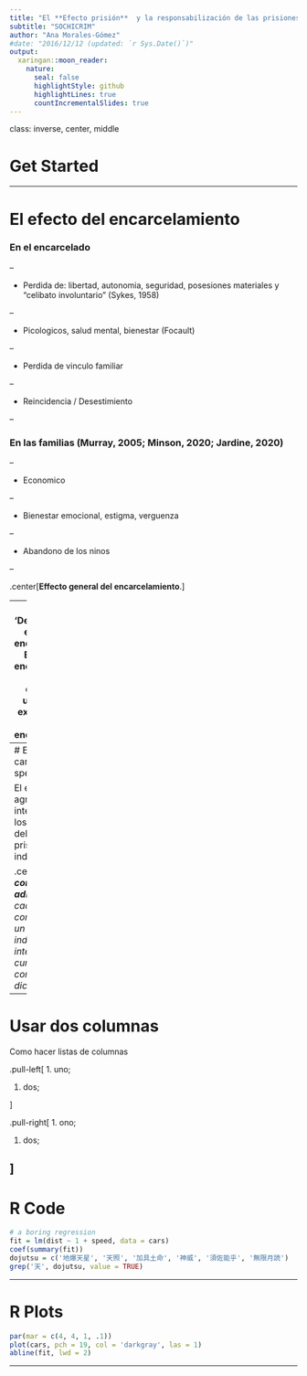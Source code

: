 ```yaml
---
title: "El **Efecto prisión**  y la responsabilización de las prisiones"
subtitle: "SOCHICRIM"
author: "Ana Morales-Gómez"
#date: "2016/12/12 (updated: `r Sys.Date()`)"
output:
  xaringan::moon_reader:
    nature:
      seal: false
      highlightStyle: github
      highlightLines: true
      countIncrementalSlides: true
---
```


class: inverse, center, middle

# Get Started

---

# El efecto del encarcelamiento

### En el encarcelado#

--

- Perdida de: libertad, autonomia, seguridad, posesiones materiales y "celibato involuntario" (Sykes, 1958)

--

- Picologicos, salud mental, bienestar (Focault)

--

- Perdida de vinculo familiar

--

- Reincidencia / Desestimiento

--

### En las familias  (Murray, 2005; Minson, 2020; Jardine, 2020)

--

- Economico

--

- Bienestar emocional, estigma, verguenza

--

- Abandono de los ninos 

--

.center[**Effecto general del encarcelamiento**.] 


---
## 'Desenrredando' el efecto del encarcelamiento
El efecto del encarcelamiento no es una experiencia uniforme, No existe un **unico** efecto del encarcelamiento

### Clima de las del prisiones (Camp and Gaes, 2005)
- Cultura de los internos --> contexto, antecdentes de los internos
- Regimen de las prisiones --> Condiciones de las prisiones, staff, servicios, programas, relaciones staff/internos, etc.

- Existen diferencias en el clima y 'desempeno moral' de las prisiones *some prisons are more survivable than others* (Liebling, 2011)

- El problema del **efecto agregado** del ncarcelamiento  
'*Cuando se analiza el efecto del encarcelamiento, Las variaciones del efecto que tienen en los individuos quedan **escondidas**'* (Van Ginneken, 2016)

Existen diferencias entre el efecto del encarcelamiento y el efecto de la carcel

---
# El efecto de la carcel: 'Prison-specific effect'


El efecto agregado de la interaccion de los componentes del clima de las prisiones en los individuos

.center[*La **contribucion adicional** de cada prision como entidad a un 'outocome' individual de los internos que cumplen condena en dicho centro*.]



---
# Usar dos columnas

Como hacer listas de columnas

.pull-left[
1. uno;

1. dos;

]

.pull-right[
1. ono;

1. dos;

]
---

# R Code

```r
# a boring regression
fit = lm(dist ~ 1 + speed, data = cars)
coef(summary(fit))
dojutsu = c('地爆天星', '天照', '加具土命', '神威', '須佐能乎', '無限月読')
grep('天', dojutsu, value = TRUE)
```

---

# R Plots

```r
par(mar = c(4, 4, 1, .1))
plot(cars, pch = 19, col = 'darkgray', las = 1)
abline(fit, lwd = 2)
```

---





